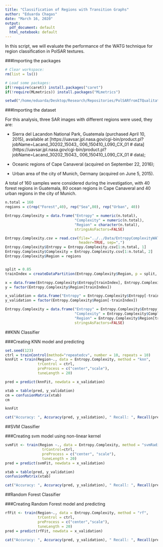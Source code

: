 ```yaml
---
title: "Classification of Regions with Transition Graphs"
author: "Eduarda Chagas"
date: "March 16, 2020"
output:
  pdf_document: default
  html_notebook: default
---
```


In this script, we will evaluate the performance of the WATG technique for region classification in PolSAR textures.

###Importing the packages

```r
# Clear workspace: 
rm(list = ls())

# Load some packages: 
if(!require(caret)) install.packages("caret")
if(!require(MLmetrics)) install.packages("MLmetrics")

setwd("/home/eduarda/Desktop/Research/Repositories/PolSARfromITQualitative/Code/Classification")
```

###Importing the dataset

For this analysis, three SAR images with different regions were used, they are:

* Sierra del Lacandon National Park, Guatemala (purchased April 10, 2015), available at [https://uavsar.jpl.nasa.gov/cgi-bin/product.pl?jobName=Lacand_30202_15043_
006_150410_L090_CX_01 # data] (https://uavsar.jpl.nasa.gov/cgi-bin/product.pl?jobName=Lacand_30202_15043_
006_150410_L090_CX_01 # data);

* Oceanic regions of Cape Canaveral (acquired on September 22, 2016);

* Urban area of the city of Munich, Germany (acquired on June 5, 2015).

A total of 160 samples were considered during the investigation, with 40 forest regions in Guatemala, 80 ocean regions in Cape Canaveral and 40 urban regions in the city of Munich.

```r
n.total = 160
regions = c(rep("Forest",40), rep("Sea",80), rep("Urban", 40))

Entropy.Complexity = data.frame("Entropy" = numeric(n.total), 
                                "Complexity" = numeric(n.total),
                                "Region" = character(n.total), 
                                stringsAsFactors=FALSE)

Entropy.Complexity.csv = read.csv(file="../../Data/EntropyComplexityWATG.csv", 
                                  header=TRUE, sep=",")
Entropy.Complexity$Entropy = Entropy.Complexity.csv[1:n.total, 1]
Entropy.Complexity$Complexity = Entropy.Complexity.csv[1:n.total, 2]
Entropy.Complexity$Region = regions


split = 0.85
trainIndex = createDataPartition(Entropy.Complexity$Region, p = split, list = FALSE)

x = data.frame(Entropy.Complexity$Entropy[trainIndex], Entropy.Complexity$Complexity[trainIndex])
y = factor(Entropy.Complexity$Region[trainIndex])

x_validation = data.frame("Entropy" = Entropy.Complexity$Entropy[-trainIndex], "Complexity" = Entropy.Complexity$Complexity[-trainIndex])
y_validation = factor(Entropy.Complexity$Region[-trainIndex])

Entropy.Complexity = data.frame("Entropy" = Entropy.Complexity$Entropy[trainIndex], 
                                "Complexity" = Entropy.Complexity$Complexity[trainIndex],
                                "Region" = Entropy.Complexity$Region[trainIndex], 
                                stringsAsFactors=FALSE)
```

##KNN Classifier

###Creating KNN model and predicting
```r
set.seed(123)
ctrl = trainControl(method="repeatedcv", number = 10, repeats = 10)
knnFit = train(Region~., data = Entropy.Complexity, method = "knn", 
               trControl = ctrl, 
               preProcess = c("center","scale"), 
               tuneLength = 20)

pred = predict(knnFit, newdata = x_validation)

xtab = table(pred, y_validation)
cm = confusionMatrix(xtab)
cm
```

```r
knnFit
```

```r
cat("Accuracy: ", Accuracy(pred, y_validation), " Recall: ", Recall(pred, y_validation), " Precision: ", Precision(pred, y_validation), " F1-Score: ", F1_Score(pred, y_validation), "\n")
```

##SVM Classifier

###Creating svm model using non-linear kernel
```r
svmFit <- train(Region ~., data = Entropy.Complexity, method = "svmRadial",
                 trControl=ctrl,
                 preProcess = c("center", "scale"),
                 tuneLength = 20)
pred = predict(svmFit, newdata = x_validation)

xtab = table(pred, y_validation)
confusionMatrix(xtab)
```

```r
cat("Accuracy: ", Accuracy(pred, y_validation), " Recall: ", Recall(pred, y_validation), " Precision: ", Precision(pred, y_validation), " F1-Score: ", F1_Score(pred, y_validation), "\n")
```

##Random Forest Classifier

###Creating Random Forest model and predicting
```r
rfFit <- train(Region~., data = Entropy.Complexity, method = "rf", 
               trControl = ctrl, 
               preProcess = c("center","scale"), 
               tuneLength = 20)
pred = predict(rfFit, newdata = x_validation)
```


```r
cat("Accuracy: ", Accuracy(pred, y_validation), " Recall: ", Recall(pred, y_validation), " Precision: ", Precision(pred, y_validation), " F1-Score: ", F1_Score(pred, y_validation), "\n")
```
